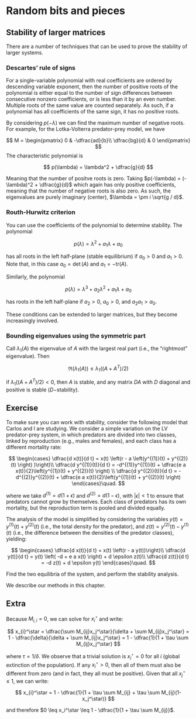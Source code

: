 # Random bits and pieces

## Stability of larger matrices

There are a number of techniques that can be used to prove the stability of larger systems. 

### Descartes' rule of signs

For a single-variable polynomial with real coefficients are ordered by descending variable exponent, then the number of positive roots of the polynomial is either equal to the number of sign differences between consecutive nonzero coefficients, or is less than it by an even number. Multiple roots of the same value are counted separately. As such, if a polynomial has all coefficients of the same sign, it has no positive roots. 

By considering $p(-\lambda)$ we can find the maximum number of negative roots. For example, for the Lotka-Volterra predator-prey model, we have 

$$
M = \begin{pmatrix}
0 & -\dfrac{ad}{b}\\
\dfrac{bg}{d} & 0
\end{pmatrix}
$$
The characteristic polynomial is 

$$
p(\lambda) = \lambda^2 + \dfrac{g}{d}
$$

Meaning that the number of positve roots is zero. Taking $p(-\lambda) =  (-\lambda)^2 + \dfrac{g}{d}$ which again has only positive coefficients, meaning that the number of negative roots is also zero. As such, the eigenvalues are purely imaginary (center), $\lambda = \pm i \sqrt{g / d}$.

### Routh-Hurwitz criterion

You can use the coefficients of the polynomial to determine stability. The polynomial 

$$
p(\lambda) = \lambda^2 + a_1 \lambda + a_0
$$

has all roots in the left half-plane (stable equilibrium) if $a_0 > 0$ and $a_1 > 0$. Note that, in this case $a_0 = \det(A)$ and $a_1 = -\text{tr}(A)$.

Similarly, the polynomial

$$
p(\lambda) = \lambda^3 + a_2 \lambda^2 + a_1 \lambda + a_0
$$

has roots in the left half-plane if $a_2 > 0$, $a_0 > 0$, and $a_2 a_1 > a_0$.

These conditions can be extended to larger matrices, but they become increasingly involved.

### Bounding eigenvalues using the symmetric part

Call $\lambda_1 (A)$ the eigenvalue of $A$ with the largest real part (i.e., the "rightmost" eigenvalue). Then 

$$
\Re (\lambda_1 (A)) \leq \lambda_1 ((A + A^T ) / 2)
$$

if $\lambda_1 ((A + A^T ) / 2) < 0$, then $A$ is stable, and any matrix $DA$ with $D$ diagonal and positive is stable ($D-$stability).

## Exercise

To make sure you can work with stability, consider the following model that Carlos and I are studying. We consider a simple variation on the LV predator-prey system, in which predators are divided into two classes, linked by reproduction (e.g., males and females), and each class has a different mortality rate:

$$
 \begin{cases}
    \dfrac{d x(t)}{d t} = x(t) \left(r - a \left(y^{(1)}(t) +
    y^{(2)}(t) \right) )\right)\\ \dfrac{d y^{(1)}(t)}{d t} =
    -d^{(1)}y^{(1)}(t) + \dfrac{e a x(t)}{2}\left(y^{(1)}(t) +
    y^{(2)}(t) \right) \\ \dfrac{d y^{(2)}(t)}{d t} =
    -d^{(2)}y^{(2)}(t) + \dfrac{e a x(t)}{2}\left(y^{(1)}(t) +
    y^{(2)}(t) \right)
  \end{cases}\quad. 
$$

where we take $d^{(1)} = d (1 + \epsilon)$ and $d^{(2)} = d (1 - \epsilon)$, with $|\epsilon| < 1$ to ensure that predators cannot grow by themselves. Each class of predators has its own mortality, but the reproduction term is pooled and divided equally.

The analysis of the model is simplified by considering the variables $y(t) = y^{(1)}(t) + y^{(2)}(t)$ (i.e., the total density for the predator), and $z(t) = y^{(2)}(t) - y^{(1)}(t)$ (i.e., the difference between the densities of the predator classes), yielding:

$$
  \begin{cases}
    \dfrac{d x(t)}{d t} = x(t) \left(r - a y(t))\right)\\
    \dfrac{d y(t)}{d t} = y(t) \left( -d + e a x(t) \right) + d
    \epsilon z(t)\\
    \dfrac{d z(t)}{d t} = -d z(t) + d \epsilon y(t)
  \end{cases}\quad. 
$$

Find the two equilibria of the system, and perform the stability analysis.

We describe our methods in this chapter.


## Extra

Because $M_{i,i} = 0$, we can solve for $x_i^\star$ and write:

$$
x_{i}^\star = \dfrac{\sum M_{ij}x_j^\star}{\delta + \sum M_{ij}x_j^\star} = 1 - \dfrac{\delta}{\delta + \sum M_{ij}x_j^\star} = 1 - \dfrac{1}{1 + \tau \sum M_{ij}x_j^\star}
$$

where $\tau = 1 / \delta$. We observe that a trivial solution is $x_i^\star = 0$ for all $i$ (global extinction of the population). If any $x_i^\star > 0$, then all of them must also be different from zero (and in fact, they all must be positive). Given that all $x_j^\star \leq 1$, we can write:

$$
x_{i}^\star = 1 - \dfrac{1}{1 + \tau \sum M_{ij} + \tau \sum M_{ij}(1-x_j^\star)}
$$

and therefore $0 \leq x_i^\star \leq 1 - \dfrac{1}{1 + \tau \sum M_{ij}}$.
